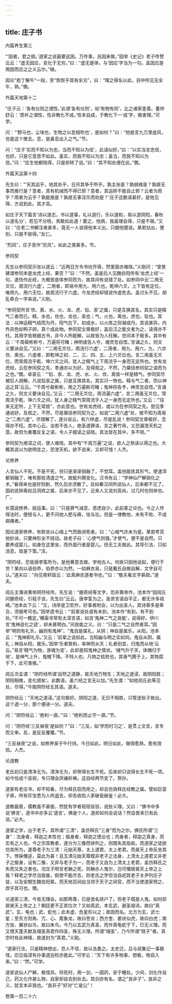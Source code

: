 ```yaml
---
---
---
```

title: 庄子书
---







内篇养生第三





“‘因者，君之纲。’道家之说最要这因。万件事，且因来做。”因举《史记》老子传赞云云：“虚无因应，变化于无穷。”曰：“虚无是体，与‘因应’字当为一句。盖因应是用因而应之之义云尔。”植。

因论“庖丁解牛”一段，至“恢恢乎其有余刃”，曰：“理之得名以此。目中所见无全牛，熟。”僩。





外篇天地第十二





“庄子云：‘各有仪则之谓性。’此谓‘各有仪则’，如‘有物有则’，比之诸家差善。董仲舒云：‘质朴之谓性，性非教化不成。’性本自成，于教化下一‘成’字，极害理。”可学。

问：“‘野马也，尘埃也，生物之以息相吹也’，是如何？”曰：“他是言九万里底风，也是这个推去。息，是鼻息出入之气。”节。

问：“庄子‘实而不知以为忠，当而不知以为信’，此语似好。”曰：“以实当言忠信，也好。只是它意思不如此。虽实，而我不知以为忠；虽当，而我不知以为信。”问：“庄生他都晓得，只是却转了说。”曰：“其不知处便在此。”僩。





外篇天运第十四





先生曰：“‘天其运乎，地其处乎，日月其争于所乎。孰主张是？孰纲维是？孰居无事而推行是？意者，其有机缄而不得已邪？意者，其运转不能自止邪？云者为雨乎？雨者为云乎？孰能施是？孰居无事淫乐而劝是？’庄子这数语甚好，是他见得，方说到此。其才高。

如庄子天下篇言‘诗以道志，书以道事，礼以道行，乐以道和，易以道阴阳，春秋以道名分’，若见不分晓，焉敢如此道！要之，他病，我虽理会得，只是不做。”又曰：“庄老二书解注者甚多，竟无一人说得他本义出，只据他臆说。某若拈出，便别，只是不欲得。”友仁。

“烈风”，庄子音作“厉风”。如此之类甚多。节。





参同契





先生以参同契示张以道云：“近两日方令书坊开得，然里面亦难晓。”义刚问：“曾景建谓参同本是龙虎上经，果否？”曰：“不然。盖是后人见魏伯阳传有‘龙虎上经’一句，遂伪作此经，大概皆是体参同而为，故其间有说错了处。如参同中云‘二用无爻位，周流行六虚’。二用者，即易中用九、用六也。乾坤六爻，上下皆有定位，唯用九、用六无位，故周流行于六虚。今龙虎经却错说作虚危去。盖讨头不见，胡乱牵合一字来说。”义刚。

“参同契所言‘坎、离、水、火、龙、虎、铅、汞’之属，只是互换其名，其实只是精气二者而已。精，水也，坎也，龙也，汞也；气，火也，离也，虎也，铅也。其法：以神运精气结而为丹，阳气在下，初成水，以火炼之则凝成丹。其说甚异。内外异色如鸭子卵，真个成此物。参同契文章极好，盖后汉之能文者为之，读得亦不枉。其用字皆根据古书，非今人所能解，以故皆为人枉解。世间本子极多。其中有云：‘千周粲彬彬兮，万遍将可睹；神明或告人兮，魂灵忽自悟。’言诵之久，则文义要诀自见。”又曰：“‘二用无爻位，周流行六虚’，二用者，用九、用六，九、六亦坎、离也。六虚者，即乾坤之初、二、三、四、五、上六爻位也。言二用虽无爻位，而常周流乎乾、坤六爻之间，犹人之精气上下周流乎一身而无定所也。世有龙虎经，云在参同契之先，季通亦以为好。及得观之，不然，乃檃括参同契之语而为之也。”僩。卓录云：“‘铅、汞、龙、虎、水、火、坎、离皆一样是精气。参同契尽被后人胡解。凡说铅汞之属，只是互换其名，其实只一物也。精与气二者，而以神运之耳’云云。‘“千周兮粲彬彬，用之万遍斯可睹；鬼神将告予，神灵忽自悟。”言诵之久，则文义要诀自见。’又云：‘“二用无爻位，周流遍六虚”，言二用虽无爻位，常周流乎乾、坤六爻之间，犹人身之精气常周流乎人之一身而无定所也。’又云：‘“往来无定所，上下无常居”，亦此意也。世有龙虎经，或以为在参同契之先。尝见季通说好。及观之，不然，尽是檃括参同契为之。如说“二用六虚”处，彼不知为周易之“二用六虚”，尽错解了，遂分说云，有六样虚，尽是乱说！参同契文章极好，念得亦不枉。其中心云，汝若不告人，绝圣道罪诛，言之著竹帛，又恐漏泄天机之意。故但为重覆反复之语，令人子细读之自晓。其法皆在其中，多不晓。’”

参同契为艰深之词，使人难晓。其中有“千周万遍”之说，欲人之熟读以得之也。大概其说以为欲明言之，恐泄天机，欲不说来，又却可惜！人杰。





论修养





人言仙人不死。不是不死，但只是渐渐销融了，不觉耳。盖他能炼其形气，使渣滓都销融了，唯有那些清虚之气，故能升腾变化。汉书有云：“学神仙尸解销化之术。”看得来也是好则剧，然久后亦须散了。且如秦汉间所说仙人，后来都不见了。国初说钟离权吕洞宾之属，后来亦不见了。近来人又说刘高尚，过几时也则休也。广。

长孺说修养、般运事。曰：“只是屏气减息，思虑自少，此前辈之论也。今之人传得法时，便授与人，更不问他人肥与瘠，怯与壮。但是一律教他，未有不败、不成病痛者。”

因论道家修养，有默坐以心缩上气而致闭死者。曰：“心缩气亦未为是。某尝考究他妙诀，只要神形全不挠动。故老子曰：‘心使气则强。’才使气，便不是自然。只要养成婴儿，如身在这里坐，而外面行者是婴儿。但无工夫做此。其导引法，只如消息，皆是下策。”淳。

“阴符经，恐皆唐李筌所为，是他著意去做，学他古人。何故只因他说起，便行于世？某向以语伯恭，伯恭亦以为然。一如麻衣易，只是戴氏自做自解，文字自可认。”道夫曰：“向见南轩跋云：‘此真麻衣道者书也。’”曰：“敬夫看文字甚疏。”道夫。

闾丘主簿进黄帝阴符经传。先生说：“握奇经等文字，恐非黄帝作，池本作“因闾丘问握奇经，引程子说，先生曰”云云。唐李筌为之。圣贤言语自平正，都无许多峣崎。”池本此下云：“又，诗序是卫宏作，好事者附会，以为出圣人。其诗章多是牵合，须细考可也。”因举遗书云：“‘前辈说处或有未到，池本作“有到，有不到处。”不可一概定。’横渠寻常有太深言语，如言‘鬼神二气之良能’，说得好。伊川言‘鬼神造化之迹’，却未甚明白。”问良能之义。曰：“只是二气之自然者耳。”因举“明则有礼乐，幽则有鬼神”。“鬼自是属礼，从阴；神自是属乐，从阳。池本云：“‘鬼神即礼乐。’又云：‘前辈之说如此。当知幽与明之实如何。鬼自从阴，属礼；神自从阳，属乐。’因举‘乐者敦和，率神而从天；礼者别宜，归鬼而从地’云云。”易言‘精气为物，游魂为变’，此却是知鬼神之情状。‘魂气升于天，体魄归于地’，是神气上升，鬼魄下降。不特人也，凡物之枯败也，其香气腾于上，其物腐于下，此可类推。”

闾丘次孟谓：“阴符经所谓‘自然之道静，故天地万物生；天地之道浸，故阴阳胜；阴阳相推，变化顺矣’。此数语，虽六经之言无以加。”先生谓：“如他闾丘此等见处，尽得。”今按阴符经无其语。道夫。

阴符经云：“天地之道浸。”这句极好。阴阳之道，无日不相胜，只管逐些子挨出。这个退一分，那个便进一分。道夫。

问：“阴符经云：‘绝利一源。’”曰：“绝利而止守一源。”节。

问：“阴符经‘三反昼夜’是如何？”曰：“三反，如‘学而时习之’，是贯上文言，言专而又审。反，是反反覆覆。”节。

“三反昼夜”之说，如修养家子午行持。今日如此，明日如此，做得愈熟，愈有效验。人杰。





论道教





老氏初只是清净无为。清净无为，却带得长生不死。后来却只说得长生不死一项。如今恰成个巫祝，专只理会厌禳祈祷。这自经两节变了。贺孙。

道家有老庄书，却不知看，尽为释氏窃而用之，却去仿效释氏经教之属。譬如巨室子弟，所有珍宝悉为人所盗去，却去收拾人家破瓮破釜！必大。

道教最衰，儒教虽不甚振，然犹有学者班班驳驳，说些义理。又曰：“佛书中多说‘佛言’，道书中亦多云‘道言’。佛是个人，道却如何会说话？然自晋来已有此说。”必大。

道家之学，出于老子。其所谓“三清”，盖仿释氏“三身”而为之尔。佛氏所谓“三身”：法身者，释迦之本性也；报身者，释迦之德业也；肉身者，释迦之真身，而实有之人也。今之宗其教者，遂分为三像而骈列之，则既失其指矣。而道家之徒欲仿其所为，遂尊老子为三清：元始天尊，太上道君，太上老君。而昊天上帝反坐其下。悖戾僭逆，莫此为甚！且玉清元始天尊既非老子之法身，上清太上道君又非老子之报身，设有二像，又非与老子为一，而老子又自为上清太上老君，盖仿释氏之失而又失之者也。况庄子明言老聃之死，则聃亦人鬼尔，岂可僭居昊天上帝之上哉？释老之学尽当毁废。假使不能尽去，则老氏之学但当自祀其老子关尹列庄子徒，以及安期生魏伯阳辈。而天地百祠自当领于天子之祠官，而不当使道家预之，庶乎其可也。僩。

论道家三清，今皆无理会。如那两尊，已是诡名侠户了。但老子既是人鬼，如何却居昊天上帝之上？朝廷更不正其位次？又如真武，本玄武，避圣祖讳，故曰“真武”。玄，龟也；武，蛇也；此本虚、危星形以之；故因而名。北方为玄、武七星；至东方则角、亢、心、尾象龙，故曰苍龙；西方奎、娄状似虎，故曰白虎；南方张、翼状似鸟，故曰朱鸟。今乃以玄武为真圣，而作真龟蛇于下，已无义理。而又增天蓬天猷及翊圣真君作四圣，殊无义理。所谓“翊圣”，乃今所谓“晓子”者。真宗时有此神降，故遂封为“真君。”义刚。

“道家行法，只是精神想出，恐人不信，故以法愚之。太史迁。吕与叔集记一事极怪。旧见临漳有孙事道巡检亦能此。”可学云：“天下有许多物事，想极，物自入来。”曰：“然。”可学。

道家说仙人尸解，极怪异。将死时，用一剑，一圆药，安于睡处。少间，剑化作自己，药又化作甚么物，自家却自去别处去。其剑亦有名，谓之“良非子”。良非之义，犹言本非我也。“良非子”好对“亡是公”！





卷第一百二十六